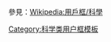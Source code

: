 {{userbox
| border-c = #000000
| border-s = 2
| id = [[File:Great Wave off Kanagawa2.jpg|65px]]
| id-c = #ccccff
| info = 這個用戶熱愛'''[[海洋]]'''的一切。
| info-c = #ffffcc
| info-s = 9
| float = left
}}<noinclude>
<p style="clear: both; padding-top: 2em">
參見：[[Wikipedia:用戶框/科學]]
</p>
[[Category:科学类用户框模板]]
</noinclude>